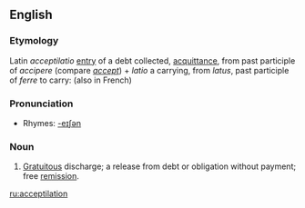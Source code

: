 ==English==

===Etymology===
Latin ''acceptilatio'' [[entry]] of a debt collected, [[acquittance]], from past participle of ''accipere'' (compare ''[[accept]]'') + ''latio'' a carrying, from ''latus'', past participle of ''ferre'' to carry: (also in French) 

===Pronunciation===
*Rhymes: [[Rhymes:English:-eɪʃǝn|-eɪʃǝn]]

===Noun===
{{en-noun}}

# {{cattag|civil law}} [[gratuitous|Gratuitous]] discharge; a release from debt or obligation without payment; free [[remission]].

[[ru:acceptilation]]